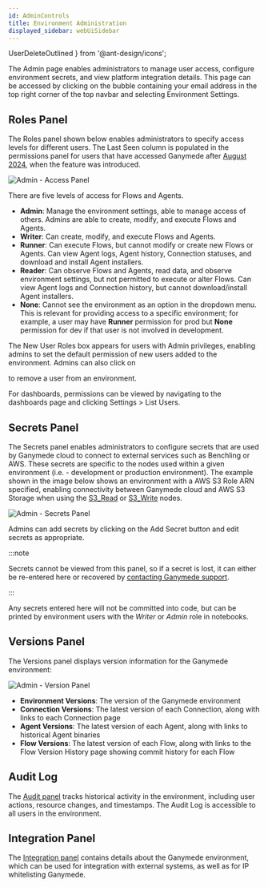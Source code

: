 ```yaml
---
id: AdminControls
title: Environment Administration
displayed_sidebar: webUiSidebar
---
```


  UserDeleteOutlined
} from '@ant-design/icons';

The Admin page enables administrators to manage user access, configure environment secrets, and view platform integration details. This page can be accessed by clicking on the bubble containing your email address in the top right corner of the top navbar and selecting Environment Settings.

## Roles Panel

The Roles panel shown below enables administrators to specify access levels for different users. The Last Seen column is populated in the permissions panel for users that have accessed Ganymede after [August 2024](../../releases/202408#august-15-2024), when the feature was introduced. 

<img alt="Admin - Access Panel" src="https://ganymede-bio.mo.cloudinary.net/apiServer/Admin_Panel_20240920.png" />
&nbsp;

There are five levels of access for Flows and Agents.

- **Admin**: Manage the environment settings, able to manage access of others. Admins are able to create, modify, and execute Flows and Agents.
- **Writer**: Can create, modify, and execute Flows and Agents.
- **Runner**: Can execute Flows, but cannot modify or create new Flows or Agents.  Can view Agent logs, Agent history, Connection statuses, and download and install Agent installers.
- **Reader**: Can observe Flows and Agents, read data, and observe environment settings, but not permitted to execute or alter Flows.  Can view Agent logs and Connection history, but cannot download/install Agent installers.
- **None**: Cannot see the environment as an option in the dropdown menu.  This is relevant for providing access to a specific environment; for example, a user may have **Runner** permission for prod but **None** permission for dev if that user is not involved in development.

The New User Roles box appears for users with Admin privileges, enabling admins to set the default permission of new users added to the environment.  Admins can also click on <div className="button red_text_button"><UserDeleteOutlined /></div> to remove a user from an environment.

For dashboards, permissions can be viewed by navigating to the dashboards page and clicking Settings > List Users.  

## Secrets Panel

The Secrets panel enables administrators to configure secrets that are used by Ganymede cloud to connect to external services such as Benchling or AWS.  These secrets are specific to the nodes used within a given environment (i.e. - development or production environment).
The example shown in the image below shows an environment with a AWS S3 Role ARN specified, enabling connectivity between Ganymede cloud and AWS S3 Storage when using the [S3_Read](../../nodes/App/S3_Read) or [S3_Write](../../nodes/App/S3_Write) nodes.

<img alt="Admin - Secrets Panel" src="https://ganymede-bio.mo.cloudinary.net/apiServer/SecretsPanel_20240920.png" />

Admins can add secrets by clicking on the Add Secret button and edit secrets as appropriate.  

:::note

Secrets cannot be viewed from this panel, so if a secret is lost, it can either be re-entered here or recovered by [contacting Ganymede support](../Support.mdx).

:::

Any secrets entered here will not be committed into code, but can be printed by environment users with the *Writer* or *Admin* role in notebooks.

## Versions Panel

The Versions panel displays version information for the Ganymede environment:

<img alt="Admin - Version Panel" src="https://ganymede-bio.mo.cloudinary.net/apiServer/VersionPanel_20240920.png" />

- **Environment Versions**: The version of the Ganymede environment
- **Connection Versions**: The latest version of each Connection, along with links to each Connection page
- **Agent Versions**: The latest version of each Agent, along with links to historical Agent binaries
- **Flow Versions**: The latest version of each Flow, along with links to the Flow Version History page showing commit history for each Flow

## Audit Log

The [Audit panel](../configuration/AuditLog.mdx) tracks historical activity in the environment, including user actions, resource changes, and timestamps.  The Audit Log is accessible to all users in the environment.


## Integration Panel

The [Integration panel](./ExternalPlatform.mdx) contains details about the Ganymede environment, which can be used for integration with external systems, as well as for IP whitelisting Ganymede.